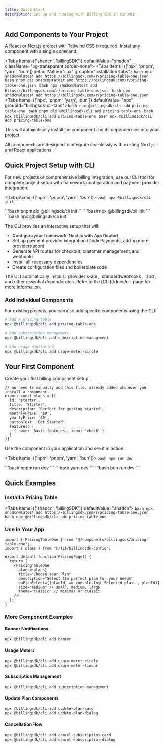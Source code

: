 ```yaml
---
title: Quick Start
description: Get up and running with Billing SDK in minutes
---
```




## Add Components to Your Project

A React or Next.js project with Tailwind CSS is required. Install any component with a single command:

<Tabs items={['shadcn', 'billingSDK']} defaultValue="shadcn" className="bg-transparent border-none">
  <Tab value="shadcn" className="border-none bg-transparent p-0 mt-3">
    <Tabs items={['npx', 'pnpm', 'yarn', 'bun']} defaultValue="npx" groupId="installation-tabs">
      <Tab value="npx">
        ```bash
        npx shadcn@latest add https://billingsdk.com/r/pricing-table-one.json
        ```
      </Tab>
      <Tab value="pnpm">
        ```bash
        pnpm dlx shadcn@latest add https://billingsdk.com/r/pricing-table-one.json
        ```
      </Tab>
      <Tab value="yarn">
        ```bash
        npx shadcn@latest add https://billingsdk.com/r/pricing-table-one.json
        ```
      </Tab>
      <Tab value="bun">
        ```bash
        npx shadcn@latest add https://billingsdk.com/r/pricing-table-one.json
        ```
      </Tab>
    </Tabs>
  </Tab>
  <Tab value="billingSDK" className="border-none bg-transparent p-0 mt-3">
    <Tabs items={['npx', 'pnpm', 'yarn', 'bun']} defaultValue="npx" groupId="billingsdk-cli-tabs">
      <Tab value="npx">
        ```bash
        npx @billingsdk/cli add pricing-table-one
        ```
      </Tab>
      <Tab value="pnpm">
        ```bash
        pnpm dlx @billingsdk/cli add pricing-table-one
        ```
      </Tab>
      <Tab value="yarn">
        ```bash
        npx @billingsdk/cli add pricing-table-one
        ```
      </Tab>
      <Tab value="bun">
        ```bash
        npx @billingsdk/cli add pricing-table-one
        ```
      </Tab>
    </Tabs>
  </Tab>
</Tabs>

This will automatically install the component and its dependencies into your project.

<Callout title="From Existing Project?">
  All components are designed to integrate seamlessly with existing Next.js and React applications.
</Callout>

## Quick Project Setup with CLI

For new projects or comprehensive billing integration, use our CLI tool for complete project setup with framework configuration and payment provider integration.

<Tabs items={['npm', 'pnpm', 'yarn', 'bun']}>
  <Tab value="npm">
    ```bash
    npx @billingsdk/cli init
    ```
  </Tab>

  <Tab value="pnpm">
    ```bash
    pnpm dlx @billingsdk/cli init
    ```
  </Tab>

  <Tab value="yarn">
    ```bash
    npx @billingsdk/cli init
    ```
  </Tab>

  <Tab value="bun">
    ```bash
    npx @billingsdk/cli init
    ```
  </Tab>
</Tabs>

The CLI provides an interactive setup that will:
- Configure your framework (Next.js with App Router)
- Set up payment provider integration (Dodo Payments, adding more providers soon)
- Generate API routes for checkout, customer management, and webhooks
- Install all necessary dependencies
- Create configuration files and boilerplate code


<Callout title="What gets installed">
  The CLI automatically installs: `provider's-api`, `standardwebhooks`, `zod`, and other essential dependencies.
</Callout>
Refer to the [CLI](/docs/cli) page for more information.

### Add Individual Components

For existing projects, you can also add specific components using the CLI:

```bash
# Add a pricing table
npx @billingsdk/cli add pricing-table-one

# Add subscription management
npx @billingsdk/cli add subscription-management

# Add usage monitoring
npx @billingsdk/cli add usage-meter-circle
```

## Your First Component

Create your first billing component setup.

```tsx title="lib/billingsdk-config.ts"
// no need to manually add this file. already added whenever you install a component.
export const plans = [{
  id: 'starter',
  title: 'Starter',
  description: 'Perfect for getting started',
  monthlyPrice: '$0',
  yearlyPrice: '$0',
  buttonText: 'Get Started',
  features: [
    { name: 'Basic features', icon: 'check' }
  ]
}]
```

Use the component in your application and see it in action.

<Tabs items={['npm', 'pnpm', 'yarn', 'bun']}>
  <Tab value="npm">
    ```bash
    npm run dev
    ```
  </Tab>

  <Tab value="pnpm">
    ```bash
    pnpm run dev
    ```
  </Tab>

  <Tab value="yarn">
    ```bash
    yarn dev
    ```
  </Tab>

  <Tab value="bun">
    ```bash
    bun run dev
    ```
  </Tab>
</Tabs>

## Quick Examples

### Install a Pricing Table

<Tabs items={['shadcn', 'billingSDK']} defaultValue="shadcn">
  <Tab value="shadcn">
    ```bash
    npx shadcn@latest add https://billingsdk.com/r/pricing-table-one.json
    ```
  </Tab>
  <Tab value="billingSDK">
    ```bash
    npx @billingsdk/cli add pricing-table-one
    ```
  </Tab>
</Tabs>

### Use in Your App

```tsx
import { PricingTableOne } from "@/components/billingsdk/pricing-table-one";
import { plans } from "@/lib/billingsdk-config";

export default function PricingPage() {
  return (
    <PricingTableOne 
      plans={plans}
      title="Choose Your Plan"
      description="Select the perfect plan for your needs"
      onPlanSelect={(planId) => console.log('Selected plan:', planId)}
      size="medium" // small, medium, large
      theme="classic" // minimal or classic
    />
  );
}
```

### More Component Examples

#### Banner Notifications
```bash
npx @billingsdk/cli add banner
```

#### Usage Meters  
```bash
npx @billingsdk/cli add usage-meter-circle
npx @billingsdk/cli add usage-meter-linear
```

#### Subscription Management
```bash
npx @billingsdk/cli add subscription-management
```

#### Update Plan Components
```bash
npx @billingsdk/cli add update-plan-card
npx @billingsdk/cli add update-plan-dialog
```

#### Cancellation Flow
```bash
npx @billingsdk/cli add cancel-subscription-card
npx @billingsdk/cli add cancel-subscription-dialog
```